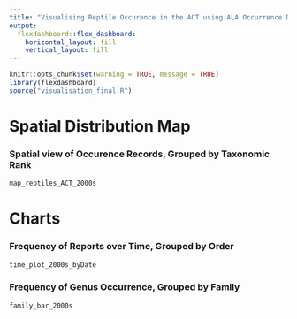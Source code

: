 ```yaml
---
title: "Visualising Reptile Occurence in the ACT using ALA Occurrence Data"
output: 
  flexdashboard::flex_dashboard:
    horizontal_layout: fill
    vertical_layout: fill
---
```


```r
knitr::opts_chunk$set(warning = TRUE, message = TRUE)
library(flexdashboard)
source("visualisation_final.R")
```

Spatial Distribution Map
=====================================  

### Spatial view of Occurence Records, Grouped by Taxonomic Rank

```r
map_reptiles_ACT_2000s
```

Charts {data-orientation=rows}
=====================================     


### Frequency of Reports over Time, Grouped by Order

```r
time_plot_2000s_byDate
```

### Frequency of Genus Occurrence, Grouped by Family

```r
family_bar_2000s
```

